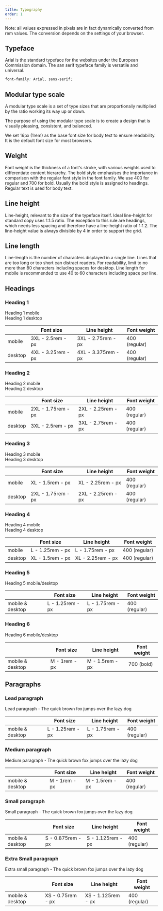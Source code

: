 ```yaml
---
title: Typography
order: 1
---
```



Note: all values expressed in pixels are in fact dynamically converted from rem values. The conversion depends on the settings of your browser.

## Typeface

Arial is the standard typeface for the websites under the European Commission domain. The san serif typeface family is versatile and universal.

```css
font-family: Arial, sans-serif;
```

## Modular type scale

A modular type scale is a set of type sizes that are proportionally multiplied by the ratio working its way up or down.

The purpose of using the modular type scale is to create a design that is visually pleasing, consistent, and balanced.

We set 16px (1rem) as the base font size for body text to ensure readability. It is the default font size for most browsers.

## Weight

Font weight is the thickness of a font's stroke, with various weights used to differentiate content hierarchy. The bold style emphasises the importance in comparison with the regular font style in the font family. We use 400 for regular and 700 for bold. Usually the bold style is assigned to headings. Regular text is used for body text.

## Line height

Line-height, relevant to the size of the typeface itself. Ideal line-height for standard copy uses 1:1.5 ratio. The exception to this rule are headings, which needs less spacing and therefore have a line-height ratio of 1:1.2. The line-height value is always divisible by 4 in order to support the grid.

## Line length

Line-length is the number of characters displayed in a single line. Lines that are too long or too short can distract readers. For readability, limit to no more than 80 characters including spaces for desktop. Line length for mobile is recommended to use 40 to 60 characters including space per line.

## Headings

### Heading 1

<Playground hideCode>
  <div className="ecl-u-ph-m ecl-u-pv-xl">
    <div className="ecl-u-type-3xl">Heading 1 mobile</div>
    <div className="ecl-u-type-4xl ecl-u-mt-m">Heading 1 desktop</div>
  </div>
</Playground>

|         | Font size                                    | Line height                                    | Font weight   |
| ------- | -------------------------------------------- | ---------------------------------------------- | ------------- |
| mobile  | 3XL - 2.5rem - <RemToPixels rem="2.5" />px   | 3XL - 2.75rem - <RemToPixels rem="2.75" />px   | 400 (regular) |
| desktop | 4XL - 3.25rem - <RemToPixels rem="3.25" />px | 4XL - 3.375rem - <RemToPixels rem="3.375" />px | 400 (regular) |

### Heading 2

<Playground hideCode>
  <div className="ecl-u-ph-m ecl-u-pv-xl">
    <div className="ecl-u-type-2xl">Heading 2 mobile</div>
    <div className="ecl-u-type-3xl ecl-u-mt-m">Heading 2 desktop</div>
  </div>
</Playground>

|         | Font size                                    | Line height                                     | Font weight   |
| ------- | -------------------------------------------- | ----------------------------------------------- | ------------- |
| mobile  | 2XL - 1.75rem - <RemToPixels rem="1.75" />px | 2XL - 2.25rem - <RemToPixels rem="2.25" />px    | 400 (regular) |
| desktop | 3XL - 2.5rem - <RemToPixels rem="2.5" />px   | 3XL - 2.75rem - <RemToPixels rem="2.75" />px    | 400 (regular) |

### Heading 3

<Playground hideCode>
  <div className="ecl-u-ph-m ecl-u-pv-xl">
    <div className="ecl-u-type-xl">Heading 3 mobile</div>
    <div className="ecl-u-type-2xl ecl-u-mt-m">Heading 3 desktop</div>
  </div>
</Playground>

|         | Font size                                    | Line height                                     | Font weight   |
| ------- | -------------------------------------------- | ----------------------------------------------- | ------------- |
| mobile  | XL - 1.5rem - <RemToPixels rem="1.5" />px    | XL - 2.25rem - <RemToPixels rem="2.25" />px     | 400 (regular) |
| desktop | 2XL - 1.75rem - <RemToPixels rem="1.75" />px | 2XL - 2.25rem - <RemToPixels rem="2.25" />px    | 400 (regular) |

### Heading 4

<Playground hideCode>
  <div className="ecl-u-ph-m ecl-u-pv-xl">
    <div className="ecl-u-type-l">Heading 4 mobile</div>
    <div className="ecl-u-type-xl ecl-u-mt-m">Heading 4 desktop</div>
  </div>
</Playground>

|         | Font size                                  | Line height                                 | Font weight   |
| ------- | ------------------------------------------ | ------------------------------------------- | ------------- |
| mobile  | L - 1.25rem - <RemToPixels rem="1.25" />px | L - 1.75rem - <RemToPixels rem="1.75" />px  | 400 (regular) |
| desktop | XL - 1.5rem - <RemToPixels rem="1.5" />px  | XL - 2.25rem - <RemToPixels rem="2.25" />px | 400 (regular) |

### Heading 5

<Playground hideCode>
  <div className="ecl-u-ph-m ecl-u-pv-xl">
    <div className="ecl-u-type-l">Heading 5 mobile/desktop</div>
  </div>
</Playground>

|                  | Font size                                  | Line height                             | Font weight   |
| ---------------- | ------------------------------------------ | --------------------------------------- | ------------- |
| mobile & desktop | L - 1.25rem - <RemToPixels rem="1.25" />px | L - 1.75rem - <RemToPixels rem="1.75" />px | 400 (regular) |

### Heading 6

<Playground hideCode>
  <div className="ecl-u-ph-m ecl-u-pv-xl">
    <div className="ecl-u-type-m ecl-u-type-bold">Heading 6 mobile/desktop</div>
  </div>
</Playground>

|                  | Font size                            | Line height                              | Font weight |
| ---------------- | ------------------------------------ | ---------------------------------------- | ----------- |
| mobile & desktop | M - 1rem - <RemToPixels rem="1" />px | M - 1.5rem - <RemToPixels rem="1.5" />px | 700 (bold)  |

## Paragraphs

### Lead paragraph

<Playground hideCode>
  <div className="ecl-u-ph-m ecl-u-pv-xl">
    <div className="ecl-u-type-l">Lead paragraph - The quick brown fox jumps over the lazy dog</div>
  </div>
</Playground>

|                  | Font size                                  | Line height                                | Font weight   |
| ---------------- | ------------------------------------------ | ------------------------------------------ | ------------- |
| mobile & desktop | L - 1.25rem - <RemToPixels rem="1.25" />px | L - 1.75rem - <RemToPixels rem="1.75" />px | 400 (regular) |

### Medium paragraph

<Playground hideCode>
  <div className="ecl-u-ph-m ecl-u-pv-xl">
    <div className="ecl-u-type-m">Medium paragraph - The quick brown fox jumps over the lazy dog</div>
  </div>
</Playground>

|                  | Font size                            | Line height                              | Font weight   |
| ---------------- | ------------------------------------ | ---------------------------------------- | ------------- |
| mobile & desktop | M - 1rem - <RemToPixels rem="1" />px | M - 1.5rem - <RemToPixels rem="1.5" />px | 400 (regular) |

### Small paragraph

<Playground hideCode>
  <div className="ecl-u-ph-m ecl-u-pv-xl">
    <div className="ecl-u-type-s">Small paragraph - The quick brown fox jumps over the lazy dog</div>
  </div>
</Playground>

|                  | Font size                                    | Line height                                  | Font weight   |
| ---------------- | -------------------------------------------- | -------------------------------------------- | ------------- |
| mobile & desktop | S - 0.875rem - <RemToPixels rem="0.875" />px | S - 1.125rem - <RemToPixels rem="1.125" />px | 400 (regular) |

### Extra Small paragraph

<Playground hideCode>
  <div className="ecl-u-ph-m ecl-u-pv-xl">
    <div className="ecl-u-type-xs">Extra small paragraph - The quick brown fox jumps over the lazy dog</div>
  </div>
</Playground>

|                  | Font size                                   | Line height                                   | Font weight   |
| ---------------- | ------------------------------------------- | --------------------------------------------- | ------------- |
| mobile & desktop | XS - 0.75rem - <RemToPixels rem="0.75" />px | XS - 1.125rem - <RemToPixels rem="1.125" />px | 400 (regular) |
